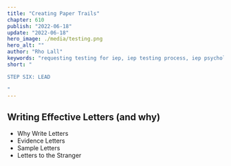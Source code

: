 ```yaml
---
title: "Creating Paper Trails"
chapter: 610
publish: "2022-06-18"
update: "2022-06-18"
hero_image: ./media/testing.png
hero_alt: ""
author: "Rho Lall"
keywords: "requesting testing for iep, iep testing process, iep psychological testing, iep evaluation tests, accommodations for adhd, accommodations for students with adhd, accommodations for adhd elementary students"
short: "

STEP SIX: LEAD

"
---
```


## Writing Effective Letters (and why)

- Why Write Letters
- Evidence Letters
- Sample Letters
- Letters to the Stranger